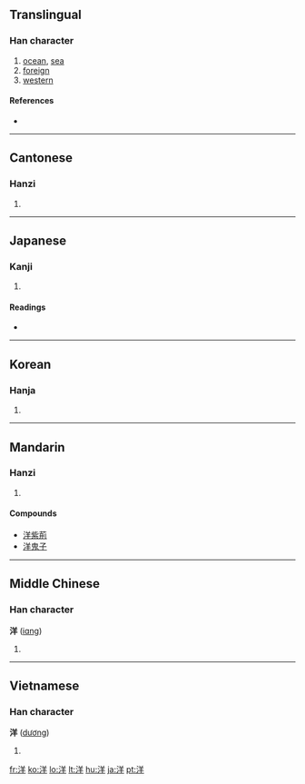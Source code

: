 ==Translingual==

===Han character===
{{Han char|rn=85|rad=水|as=06|sn=9|four=3815<sub>1</sub>|canj=水廿手 (ETQ)}}

# [[ocean]], [[sea]]
# [[foreign]]
# [[western]]

====References====
* {{Han ref|kx=0619.280|dkj=17363|dj=1014.190|hdz=31615.110|uh=6D0B|ud=27915|bh=AC76|bd=44150}}

----

==Cantonese==

===Hanzi===
{{yue-hanzi|jyut=|y=yeung4}}

# {{defn|Cantonese}}

----

==Japanese==

===Kanji===
{{ja-kanji|grade=3|rs=水06}}

# {{defn|Japanese}}

====Readings====
* {{ja-readings|on=[[よう]] (yō), [[しょう]] (shō)|kun=[[なだ]] (nada)}}

----

==Korean==

===Hanja===
{{ko-hanja|hangeul=양|eumhun=|rv=yang|mr=yang|y=yang}}

# {{defn|Korean}}

----

==Mandarin==
{{wikipedia|lang=zh|sc=Hani}}

===Hanzi===
{{cmn-hanzi|pin=[[yáng]] ([[yang2]])|wg=yang<sup>2</sup>}}

# {{defn|Mandarin}}

====Compounds====
* [[洋紫荊]]
* [[洋鬼子]]

----

==Middle Chinese==
{{wikipedia|lang=zh-classical|sc=Hani}}

===Han character===
'''洋''' ([[iɑng]])

# {{defn|Middle Chinese}}

----

==Vietnamese==

===Han character===
'''洋''' ([[dương]])

# {{defn|Vietnamese}}

[[fr:洋]]
[[ko:洋]]
[[lo:洋]]
[[lt:洋]]
[[hu:洋]]
[[ja:洋]]
[[pt:洋]]